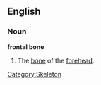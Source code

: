 {{wikipedia}}
==English==
===Noun===
'''frontal bone'''

#The [[bone]] of the [[forehead]].

[[Category:Skeleton]]